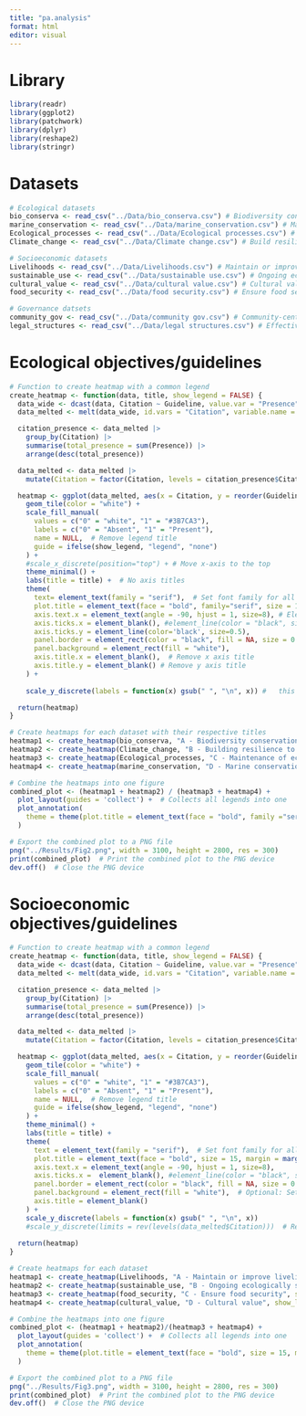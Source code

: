 ```yaml
---
title: "pa.analysis"
format: html
editor: visual
---
```



# Library

```r
library(readr)
library(ggplot2)
library(patchwork)
library(dplyr)
library(reshape2)
library(stringr)
```

# Datasets

```r
# Ecological datasets 
bio_conserva <- read_csv("../Data/bio_conserva.csv") # Biodiversity conservation
marine_conservation <- read_csv("../Data/marine_conservation.csv") # Marine conservation
Ecological_processes <- read_csv("../Data/Ecological processes.csv") # Assist maintenance of ecological processes
Climate_change <- read_csv("../Data/Climate change.csv") # Build resilience to climate change

# Socioeconomic datasets
Livelihoods <- read_csv("../Data/Livelihoods.csv") # Maintain or improve livelihoods
sustainable_use <- read_csv("../Data/sustainable use.csv") # Ongoing ecologically sustainable use
cultural_value <- read_csv("../Data/cultural value.csv") # Cultural value
food_security <- read_csv("../Data/food security.csv") # Ensure food security

# Governance datsets
community_gov <- read_csv("../Data/community gov.csv") # Community-centered conservation governance
legal_structures <- read_csv("../Data/legal structures.csv") # Effective legal structures
```

# Ecological objectives/guidelines

```r
# Function to create heatmap with a common legend
create_heatmap <- function(data, title, show_legend = FALSE) {   
  data_wide <- dcast(data, Citation ~ Guideline, value.var = "Presence")   
  data_melted <- melt(data_wide, id.vars = "Citation", variable.name = "Guideline", value.name = "Presence")  

  citation_presence <- data_melted |>    
    group_by(Citation) |>   
    summarise(total_presence = sum(Presence)) |>   
    arrange(desc(total_presence))   

  data_melted <- data_melted |>  
    mutate(Citation = factor(Citation, levels = citation_presence$Citation))   

  heatmap <- ggplot(data_melted, aes(x = Citation, y = reorder(Guideline, Presence), fill = factor(Presence))) +  # Swapped x and y
    geom_tile(color = "white") +   
    scale_fill_manual(     
      values = c("0" = "white", "1" = "#3B7CA3"),     
      labels = c("0" = "Absent", "1" = "Present"),     
      name = NULL,  # Remove legend title     
      guide = ifelse(show_legend, "legend", "none")   
    ) +  
    #scale_x_discrete(position="top") + # Move x-axis to the top
    theme_minimal() +   
    labs(title = title) +  # No axis titles
    theme(
      text= element_text(family = "serif"),  # Set font family for all text
      plot.title = element_text(face = "bold", family="serif", size = 15, margin = margin(t = 20)),
      axis.text.x = element_text(angle = -90, hjust = 1, size=8), # Element_blank() if want to hide text     
      axis.ticks.x = element_blank(), #element_line(color = "black", size = 0.5),
      axis.ticks.y = element_line(color='black', size=0.5),
      panel.border = element_rect(color = "black", fill = NA, size = 0.5),  # Thin border     
      panel.background = element_rect(fill = "white"),     
      axis.title.x = element_blank(),  # Remove x axis title
      axis.title.y = element_blank() # Remove y axis title
    ) +   
    
    scale_y_discrete(labels = function(x) gsub(" ", "\n", x)) #   this line makes the text wrapped if variable names are too long

  return(heatmap) 
}

# Create heatmaps for each dataset with their respective titles
heatmap1 <- create_heatmap(bio_conserva, "A - Biodiversity conservation", show_legend = FALSE)
heatmap2 <- create_heatmap(Climate_change, "B - Building resilience to climate change", show_legend = FALSE)
heatmap3 <- create_heatmap(Ecological_processes, "C - Maintenance of ecological processes", show_legend = FALSE)
heatmap4 <- create_heatmap(marine_conservation, "D - Marine conservation", show_legend = TRUE)  # Only the last one has the legend

# Combine the heatmaps into one figure
combined_plot <- (heatmap1 + heatmap2) / (heatmap3 + heatmap4) +   
  plot_layout(guides = 'collect') +  # Collects all legends into one   
  plot_annotation(     
    theme = theme(plot.title = element_text(face = "bold", family ="serif",  size = 15, margin = margin(b = 20)))  # Title of the combined plot
  )  

# Export the combined plot to a PNG file
png("../Results/Fig2.png", width = 3100, height = 2800, res = 300)
print(combined_plot)  # Print the combined plot to the PNG device
dev.off()  # Close the PNG device
```

# Socioeconomic objectives/guidelines

```r
# Function to create heatmap with a common legend
create_heatmap <- function(data, title, show_legend = FALSE) {
  data_wide <- dcast(data, Citation ~ Guideline, value.var = "Presence")
  data_melted <- melt(data_wide, id.vars = "Citation", variable.name = "Guideline", value.name = "Presence")

  citation_presence <- data_melted |> 
    group_by(Citation) |> 
    summarise(total_presence = sum(Presence)) |> 
    arrange(desc(total_presence))

  data_melted <- data_melted |> 
    mutate(Citation = factor(Citation, levels = citation_presence$Citation))

  heatmap <- ggplot(data_melted, aes(x = Citation, y = reorder(Guideline, Presence), fill = factor(Presence))) +
    geom_tile(color = "white") +
    scale_fill_manual(
      values = c("0" = "white", "1" = "#3B7CA3"),
      labels = c("0" = "Absent", "1" = "Present"),
      name = NULL,  # Remove legend title
      guide = ifelse(show_legend, "legend", "none")
    ) +
    theme_minimal() +
    labs(title = title) +
    theme(
      text = element_text(family = "serif"),  # Set font family for all text
      plot.title = element_text(face = "bold", size = 15, margin = margin(t = 20)),  # Move title down
      axis.text.x = element_text(angle = -90, hjust = 1, size=8),
      axis.ticks.x =  element_blank(), #element_line(color = "black", size = 0.5),
      panel.border = element_rect(color = "black", fill = NA, size = 0.5),  # Thin border
      panel.background = element_rect(fill = "white"),  # Optional: Set background color
      axis.title = element_blank()
    ) +
    scale_y_discrete(labels = function(x) gsub(" ", "\n", x))
    #scale_y_discrete(limits = rev(levels(data_melted$Citation)))  # Reverse y-axis to have highest presence at the top
  
  return(heatmap)
}

# Create heatmaps for each dataset
heatmap1 <- create_heatmap(Livelihoods, "A - Maintain or improve livelihoods", show_legend = FALSE)
heatmap2 <- create_heatmap(sustainable_use, "B - Ongoing ecologically sustainable use", show_legend = FALSE)
heatmap3 <- create_heatmap(food_security, "C - Ensure food security", show_legend = FALSE)
heatmap4 <- create_heatmap(cultural_value, "D - Cultural value", show_legend = TRUE)  # Only the last one has the legend

# Combine the heatmaps into one figure
combined_plot <- (heatmap1 + heatmap2)/(heatmap3 + heatmap4) +
  plot_layout(guides = 'collect') +  # Collects all legends into one
  plot_annotation(
    theme = theme(plot.title = element_text(face = "bold", size = 15, margin = margin(b = 20)))  # Title of the combined plot
  )

# Export the combined plot to a PNG file
png("../Results/Fig3.png", width = 3100, height = 2800, res = 300)
print(combined_plot)  # Print the combined plot to the PNG device
dev.off()  # Close the PNG device
```